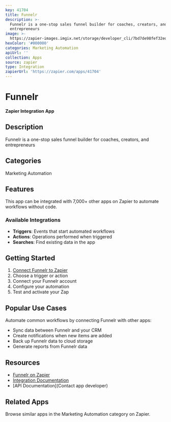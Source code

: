 ```yaml
---
key: 41704
title: Funnelr
description: >-
  Funnelr is a one-stop sales funnel builder for coaches, creators, and
  entrepreneurs
image: >-
  https://zapier-images.imgix.net/storage/developer_cli/7bd7de98fef32ed88cfa27478c77f906.png?auto=format%2Ccompress&ixlib=python-3.0.0&q=50
hexColor: '#000000'
categories: Marketing Automation
apiUrl: ''
collection: Apps
source: zapier
type: Integration
zapierUrl: 'https://zapier.com/apps/41704'
---
```

# Funnelr

**Zapier Integration App**

## Description

Funnelr is a one-stop sales funnel builder for coaches, creators, and entrepreneurs

## Categories

Marketing Automation

## Features

This app can be integrated with 7,000+ other apps on Zapier to automate workflows without code.

### Available Integrations

- **Triggers**: Events that start automated workflows
- **Actions**: Operations performed when triggered
- **Searches**: Find existing data in the app

## Getting Started

1. [Connect Funnelr to Zapier](https://zapier.com/apps/41704)
2. Choose a trigger or action
3. Connect your Funnelr account
4. Configure your automation
5. Test and activate your Zap

## Popular Use Cases

Automate common workflows by connecting Funnelr with other apps:

- Sync data between Funnelr and your CRM
- Create notifications when new items are added
- Back up Funnelr data to cloud storage
- Generate reports from Funnelr data

## Resources

- [Funnelr on Zapier](https://zapier.com/apps/41704)
- [Integration Documentation](https://zapier.com/apps/41704/integrations)
- [API Documentation](Contact app developer)

## Related Apps

Browse similar apps in the Marketing Automation category on Zapier.
